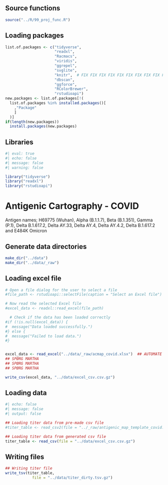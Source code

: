 ## Source functions

```r
source("../R/99_proj_func.R")
```

## Loading packages

```r
list.of.packages <- c("tidyverse", 
                      "readxl", 
                      "Racmacs", 
                      "viridis", 
                      "ggrepel", 
                      "svglite", 
                      "knitr",  # FIX FIX FIX FIX FIX FIX FIX FIX FIX FIX FIX FIX FIX FIX FIX FIX FIX FIX FIX FIX FIX FIX FIX FIX FIX FIX FIX FIX FIX FIX FIX FIX FIX FIX FIX FIX FIX FIX FIX FIX FIX FIX FIX FIX FIX FIX FIX FIX FIX FIX FIX FIX FIX FIX FIX FIX FIX FIX FIX FIX FIX FIX FIX FIX FIX FIX FIX FIX FIX FIX FIX FIX FIX FIX FIX FIX FIX FIX FIX FIX FIX FIX FIX FIX FIX FIX FIX FIX FIX FIX FIX FIX FIX FIX FIX FIX FIX FIX FIX FIX FIX FIX FIX FIX FIX FIX FIX FIX FIX FIX FIX FIX FIX FIX FIX FIX FIX FIX FIX FIX FIX FIX FIX FIX FIX FIX FIX FIX FIX FIX FIX FIX FIX FIX FIX FIX FIX FIX FIX FIX FIX FIX FIX FIX FIX FIX FIX FIX FIX FIX FIX FIX FIX FIX FIX FIX FIX FIX FIX FIX FIX FIX FIX FIX FIX FIX FIX FIX FIX FIX FIX FIX FIX FIX FIX FIX FIX FIX FIX FIX FIX FIX FIX FIX FIX FIX FIX FIX FIX FIX FIX FIX FIX FIX FIX FIX FIX FIX FIX FIX FIX FIX FIX FIX FIX FIX FIX FIX FIX FIX FIX FIX FIX FIX FIX FIX FIX FIX FIX FIX FIX FIX FIX FIX FIX FIX FIX FIX FIX FIX FIX FIX FIX FIX FIX FIX FIX FIX FIX FIX FIX FIX FIX 
                      "dbscan", 
                      "ggforce", 
                      "RColorBrewer",
                      "rstudioapi")
new.packages <- list.of.packages[!(
  list.of.packages %in% installed.packages()[
    ,"Package"
    ]
  )]
if(length(new.packages)) 
  install.packages(new.packages)
```



## Libraries

```r
#| eval: true
#| echo: false
#| message: false
#| warning: false

library("tidyverse")
library("readxl")
library("rstudioapi")

```

# Antigenic Cartography - COVID

Antigen names; H69775 (Wuhan), Alpha (B.1.1.7), Beta (B.1.351), Gamma (P.1), Delta B.1.617.2, Delta AY.33, Delta AY.4, Delta AY.4.2, Delta B.1.617.2 and E484K Omicron

## Generate data directories
```r

make_dir("../data")
make_dir("../data/_raw")

```

## Loading excel file

```r

# Open a file dialog for the user to select a file
#file_path <- rstudioapi::selectFile(caption = "Select an Excel file")

# Now read the selected Excel file
#excel_data <- readxl::read_excel(file_path)

  # Check if the data has been loaded correctly
#if (!is.null(excel_data)) {
#  message("Data loaded successfully.")
#} else {
#  message("Failed to load data.")
#}


excel_data <- read_excel("../data/_raw/acmap_covid.xlsx")  ## AUTOMATE
## SPØRG MARTHA
## SPØRG MARTHA
## SPØRG MARTHA

write_csv(excel_data, "../data/excel_csv.csv.gz")
```


## Loading data
```r
#| echo: false
#| message: false
#| output: false

## Loading titer data from pre-made csv file
#titer_table <- read_csv2(file = "../_raw/antigenic_map_template_covid.csv")

## Loading titer data from generated csv file
titer_table <- read_csv(file = "../data/excel_csv.csv.gz")


```

## Writing files
```r

## Writing titer file
write_tsv(titer_table,
            file = "../data/titer_dirty.tsv.gz")

```
